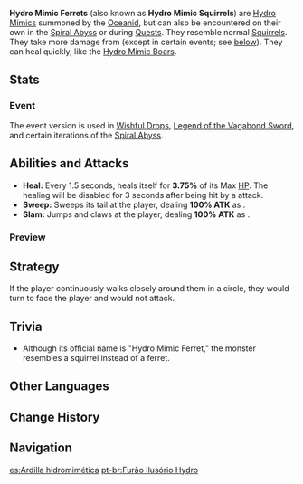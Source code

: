{{Enemy Infobox
|image    = Enemy Hydro Mimic Ferret.png
|element  = Hydro
|family   = Elemental Lifeforms
|group    = Hydro Mimics
|type     = Special Enemies
|location = [[Oceanid]], [[Spiral Abyss]]
|ability1 = Healing
}}
'''Hydro Mimic Ferrets''' (also known as '''Hydro Mimic Squirrels''') are [[Hydro Mimics]] summoned by the [[Oceanid]], but can also be encountered on their own in the [[Spiral Abyss]] or during [[Quests]]. They resemble normal [[Squirrel]]s. They take more damage from {{Pyro}} (except in certain events; see [[#Event|below]]). They can heal quickly, like the [[Hydro Mimic Boar]]s.

==Stats==
{{Enemy Stats
|hydro_res    = Immune
|resglobal    = 15%
|pyro_res     = -40%

|hp_ratio     = 1.4
|atk_ratio    = 3
|hp_type      = 1
|atk_type     = 2
}}

===Event===
The event version is used in [[Wishful Drops]], [[Legend of the Vagabond Sword]], and certain iterations of the [[Spiral Abyss]].
{{Enemy Stats
|hydro_res    = Immune
|hp_ratio     = 3.4
|atk_ratio    = 3
|hp_type      = 1
}}

==Abilities and Attacks==
*'''Heal:''' Every 1.5 seconds, heals itself for '''3.75%''' of its Max [[HP]]. The healing will be disabled for 3 seconds after being hit by a {{Pyro}} attack.
*'''Sweep:''' Sweeps its tail at the player, dealing '''100% ATK''' as {{Color|Hydro DMG}}.
*'''Slam:''' Jumps and claws at the player, dealing '''100% ATK''' as {{Color|Hydro DMG}}.

===Preview===
{{Preview
|size=185px
|file1=Mimic Ferret Sweep
|caption1=Sweep

|file2=Mimic Ferret Slam
|caption2=Slam
}}

==Strategy==
If the player continuously walks closely around them in a circle, they would turn to face the player and would not attack.

==Trivia==
* Although its official name is "Hydro Mimic Ferret," the monster resembles a squirrel instead of a ferret.

==Other Languages==
{{Other Languages
|en      = Hydro Mimic Ferret
|zhs     = 幻形花鼠・水
|zhs_rm  = Huànxíng Huāshǔ - Shuǐ
|zht     = 幻形花鼠・水
|zht_rm  = Huànxíng Huāshǔ - Shuǐ
|zh_tl   = Illusion Chipmunk - Hydro
|ja      = 幻形リス・水
|ja_rm   = Genkei Risu - Mizu{{Assumed}}
|ja_tl   = Illusory Squirrel Form - Water
|ko      = 환형 다람쥐・물
|ko_rm   = Hwanhyeong Daramjwi - Mul
|ko_tl   = Hallucination Squirrel - Hydro
|es      = Ardilla hidromimética
|es_tl   = 
|fr      = Mimiqueur Hydro - Écureuil
|fr_tl   = Hydro Mimic - Squirrel
|ru      = Гидро мимик: Белка
|ru_tl   = Hydro Mimic: Squirrel
|th      = Hydro Mimic Ferret
|vi      = Sóc Ma - Thủy
|vi_tl   = Phantom Squirrel - Hydro
|de      = Hydro-Mimenhörnchen
|de_tl   = Hydro Mime Squirrel
|id      = Hydro Mimic Ferret
|pt      = Furão Ilusório Hydro
|pt_tl   = 
}}

==Change History==
{{Change History|1.0}}

==Navigation==
{{Enemy Navbox|Special}}

[[es:Ardilla hidromimética]]
[[pt-br:Furão Ilusório Hydro]]